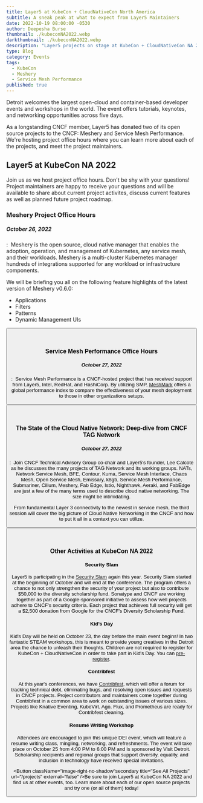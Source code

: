 ```yaml
---
title: Layer5 at KubeCon + CloudNativeCon North America
subtitle: A sneak peak at what to expect from Layer5 Maintainers
date: 2022-10-19 08:00:00 -0530
author: Deepesha Burse
thumbnail: ./kubeconNA2022.webp
darkthumbnail: ./kubeconNA2022.webp
description: "Layer5 projects on stage at KubeCon + CloudNativeCon NA 2022"
type: Blog
category: Events
tags:
  - KubeCon
  - Meshery
  - Service Mesh Performance
published: true
---
```







<BlogWrapper>
<p>
  Detroit welcomes the largest open-cloud and container-based developer events and workshops in the world. The event offers tutorials, keynotes, and networking opportunities across five days.
</p>
<div className="intro">
  <p>
    As a longstanding CNCF member, Layer5 has donated two of its open source projects to the CNCF: <Link to="/cloud-native-management/meshery">Meshery</Link> and Service Mesh Performance. We're hosting project office hours where you can learn more about each of the projects, and meet the project maintainers. 
  </p>
</div>

<h2><Link to="/community/events/kubecon-cloudnative-north-america-2022">Layer5 at KubeCon NA 2022</Link></h2>

Join us as we host project office hours. Don't be shy with your questions! Project maintainers are happy to receive your questions and will be available to share about current project activites, discuss current features as well as  planned future project roadmap. 

<h3>Meshery Project Office Hours</h3>
<p>
  <h5 style={{display: "inline"}}>October 26, 2022</h5>:&nbsp; <Link to="/cloud-native-management/meshery">Meshery</Link> is the open source, cloud native manager that enables the adoption, operation, and management of Kubernetes, any service mesh, and their workloads. Meshery is a multi-cluster Kubernetes manager hundreds of <Link to="/cloud-native-management/meshery/integrations">integrations</Link> supported for any workload or infrastructure components.
</p>
  
<p> 
  We will be briefing you all on the following feature highlights of the latest version of Meshery v0.6.0:
  <ul>
    <li> Applications</li>
    <li> Filters</li>
    <li> Patterns</li>
    <li> Dynamic Management UIs</li>
  </ul>
</p>
<p className="text-centre">
  <Button secondary title="RSVP for Meshery project office hours" url="https://community.cncf.io/j/8pgn8we7gg8mg/" external={ true } />
</p>
<br />

<h3>Service Mesh Performance Office Hours</h3>
<p>
  <h5 style={{display: "inline"}}>October 27, 2022</h5>:&nbsp; <Link to="/projects/cloud-native-performance">Service Mesh Performance</Link> is a CNCF-hosted project that has received support from Layer5, Intel, RedHat, and HashiCorp. By utilizing SMP, <a href="https://smp-spec.io/meshmark">MeshMark</a> offers a global performance index to compare the effectiveness of your mesh deployment to those in other organizations setups.
</p>
<p className="text-centre">
  <Button secondary title="RSVP for Service Mesh Performance Project Office Hours" url="​https://community.cncf.io/j/ge5ft6dxm3ac5/" external={ true } />
</p>
<br />

<h3>The State of the Cloud Native Network: Deep-dive from CNCF TAG Network</h3>
<p>
  <h5 style={{display: "inline"}}>October 27, 2022</h5>:&nbsp; Join CNCF Technical Advisory Group co-chair and Layer5's founder, <Link to="/community/members/lee-calcote">Lee Calcote</Link> as he discusses the many projects of TAG Network and its working groups. NATs, Network Service Mesh, BFE, Contour, Kuma, Service Mesh Interface, Chaos Mesh, Open Service Mesh, Emissary, k8gb, Service Mesh Performance, Submariner, Cilium, Meshery, Fab Edge, Istio, Nighthawk, Aeraki, and FabEdge are just a few of the many terms used to describe cloud native networking. The size might be intimidating.
</p>
<p>
  From fundamental Layer 3 connectivity to the newest in service mesh, the third session will cover the big picture of Cloud Native Networking in the CNCF and how to put it all in a context you can utilize.
</p>
<p className="text-centre">
  <Button secondary title="RSVP for the State of the Cloud Native Network talk" url="https://sched.co/1BZJl" external={ true } />
</p>
<br />
<h3>Other Activities at KubeCon NA 2022</h3>

<h4>Security Slam</h4>
<p>
  Layer5 is participating in the <a href="https://events.linuxfoundation.org/kubecon-cloudnativecon-north-america/attend/experiences/#security-slam">Security Slam</a> again this year. Security Slam started at the beginning of October and will end at the conference. The program offers a chance to not only strengthen the security of your project but also to contribute $50,000 to the diversity scholarship fund. Sonatype and CNCF are working together as part of a Google-sponsored initiative to assess how well projects adhere to CNCF's security criteria. Each project that achieves full security will get a $2,500 donation from Google for the CNCF's Diversity Scholarship Fund.
</p>

<h4>Kid’s Day</h4>
<p>
  Kid's Day will be held on October 23, the day before the main event begins! In two fantastic STEAM workshops, this is meant to provide young creatives in the Detroit area the chance to unleash their thoughts. Children are not required to register for KubeCon + CloudNativeCon in order to take part in Kid's Day. You can <a href="https://docs.google.com/forms/d/e/1FAIpQLSfVosJ43gSGC_d2Uenxe4vjdihHENwfSL5-acLZljxKgvyKyg/viewform">pre-register</a>.
</p>

<h4>Contribfest</h4>
<p>
  At this year's conferences, we have <a href="https://kccncna2022.sched.com/overview/type/ContribFest?iframe=no">Contribfest</a>, which will offer a forum for tracking technical debt, eliminating bugs, and resolving open issues and requests in CNCF projects. Project contributors and maintainers come together during Contribfest in a common area to work on outstanding issues of various sizes. Projects like Knative Eventing, KubeVirt, Ago, Flux, and Prometheus are ready for Contribfest cleaning. 
</p>

<h4>Resumé Writing Workshop</h4>
<p>
  Attendees are encouraged to join this unique DEI event, which will feature a resume writing class, mingling, networking, and refreshments. The event will take place on October 25 from 4:00 PM to 6:00 PM and is sponsored by Visit Detroit. Scholarship recipients and regional groups that support diversity, equality, and inclusion in technology have received special invitations.
</p>

<Button className="image-right-no-shadow"secondary title="See All Projects" url="/projects" external="false" />Be sure to join Layer5 at KubeCon NA 2022 and find us at other <Link to="/community/events/">events</Link>, too. Learn more about each of our <Link to="/projects">open source projects</Link> and try one (or all of them) today! 
</BlogWrapper>
